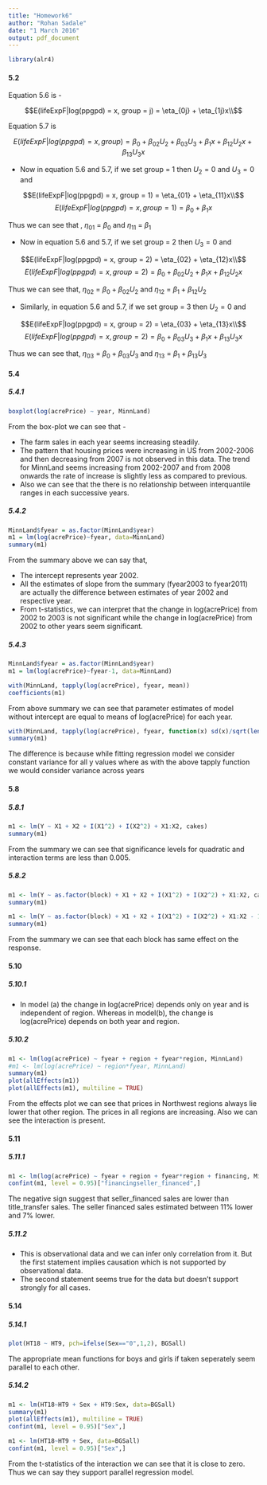 ```yaml
---
title: "Homework6"
author: "Rohan Sadale"
date: "1 March 2016"
output: pdf_document
---
```


```r
library(alr4)
```


#### 5.2

Equation 5.6 is -

$$E(lifeExpF|log(ppgpd) = x, group = j) = \eta_{0j} + \eta_{1j}x\\$$

Equation 5.7 is 

$$E(lifeExpF|log(ppgpd) = x, group) = \beta_0 + \beta_{02}U_2 + \beta_{03}U_3 + \beta_1x + \beta_{12}U_2x + \beta_{13}U_3x$$ 

+ Now in equation 5.6 and 5.7, if we set group = 1 then $U_2=0$ and $U_3=0$ and 

$$E(lifeExpF|log(ppgpd) = x, group = 1) = \eta_{01} + \eta_{11}x\\$$
$$E(lifeExpF|log(ppgpd) = x, group = 1) = \beta_0 + \beta_1x $$

Thus we can see that ,
$\eta_{01}$ = $\beta_0$ and $\eta_{11}$ = $\beta_1$

+ Now in equation 5.6 and 5.7, if we set group = 2 then $U_3=0$ and 

$$E(lifeExpF|log(ppgpd) = x, group = 2) = \eta_{02} + \eta_{12}x\\$$
$$E(lifeExpF|log(ppgpd) = x, group = 2) = \beta_0 + \beta_{02}U_2 + \beta_1x + \beta_{12}U_2x $$

Thus we can see that, 
$\eta_{02}$ = $\beta_0 + \beta_{02}U_2$ and $\eta_{12}$ = $\beta_1 + \beta_{12}U_2$

+ Similarly, in equation 5.6 and 5.7, if we set group = 3 then $U_2=0$ and 

$$E(lifeExpF|log(ppgpd) = x, group = 2) = \eta_{03} + \eta_{13}x\\$$
$$E(lifeExpF|log(ppgpd) = x, group = 2) = \beta_0 + \beta_{03}U_3 + \beta_1x + \beta_{13}U_3x $$

Thus we can see that, 
$\eta_{03}$ = $\beta_0 + \beta_{03}U_3$ and $\eta_{13}$ = $\beta_1 + \beta_{13}U_3$ 


#### 5.4

##### 5.4.1
```r
boxplot(log(acrePrice) ~ year, MinnLand)
```

From the box-plot we can see that - 

+ The farm sales in each year seems increasing steadily.
+ The pattern that housing prices were increasing in US from 2002-2006 and then decreasing from 2007 is not observed in this data. The trend for MinnLand seems increasing from 2002-2007 and from 2008 onwards the rate of increase is slightly less as compared to previous.
+ Also we can see that the there is no relationship between interquantile ranges in each successive years.

##### 5.4.2
```r
MinnLand$fyear = as.factor(MinnLand$year)
m1 = lm(log(acrePrice)~fyear, data=MinnLand)
summary(m1)
```

From the summary above we can say that,

+ The intercept represents year 2002.
+ All the estimates of slope from the summary (fyear2003 to fyear2011) are actually the difference between estimates of year 2002 and respective year.
+ From t-statistics, we can interpret that the change in log(acrePrice) from 2002 to 2003 is not significant while the change in log(acrePrice) from 2002 to other years seem significant.


##### 5.4.3

```r
MinnLand$fyear = as.factor(MinnLand$year)
m1 = lm(log(acrePrice)~fyear-1, data=MinnLand)

with(MinnLand, tapply(log(acrePrice), fyear, mean))
coefficients(m1)
```

From above summary we can see that parameter estimates of model without intercept are equal to means of log(acrePrice) for each year.

```r
with(MinnLand, tapply(log(acrePrice), fyear, function(x) sd(x)/sqrt(length(x))))
summary(m1)
```

The difference is because while fitting regression model we consider constant variance for all y values where as with the above tapply function we would consider variance across years


#### 5.8

##### 5.8.1

```r
m1 <- lm(Y ~ X1 + X2 + I(X1^2) + I(X2^2) + X1:X2, cakes)
summary(m1)
```

From the summary we can see that significance levels for quadratic and interaction terms are less than 0.005.

##### 5.8.2

```r
m1 <- lm(Y ~ as.factor(block) + X1 + X2 + I(X1^2) + I(X2^2) + X1:X2, cakes)
summary(m1)

m1 <- lm(Y ~ as.factor(block) + X1 + X2 + I(X1^2) + I(X2^2) + X1:X2 - 1, cakes)
summary(m1)
```

From the summary we can see that each block has same effect on the response.


#### 5.10

##### 5.10.1

+ In model (a) the change in log(acrePrice) depends only on year and is independent of region. Whereas in model(b), the change is log(acrePrice) depends on both year and region.

##### 5.10.2

```r
m1 <- lm(log(acrePrice) ~ fyear + region + fyear*region, MinnLand)
#m1 <- lm(log(acrePrice) ~ region*fyear, MinnLand)
summary(m1)
plot(allEffects(m1))
plot(allEffects(m1), multiline = TRUE)
```

From the effects plot we can see that prices in Northwest regions always lie lower that other region. The prices in all regions are increasing. Also we can see the interaction is present.

#### 5.11

##### 5.11.1

```r
m1 <- lm(log(acrePrice) ~ fyear + region + fyear*region + financing, MinnLand)
confint(m1, level = 0.95)["financingseller_financed",]
```

The negative sign suggest that seller_financed sales are lower than title_transfer sales. The seller financed sales estimated between 11% lower and 7% lower.

##### 5.11.2

+ This is observational data and we can infer only correlation from it. But the first statement implies causation which is not supported by observational data.
+ The second statement seems true for the data but doesn't support strongly for all cases.

#### 5.14

##### 5.14.1
```r
plot(HT18 ~ HT9, pch=ifelse(Sex=="0",1,2), BGSall)
```

The appropriate mean functions for boys and girls if taken seperately seem parallel to each other.

##### 5.14.2

```r
m1 <- lm(HT18~HT9 + Sex + HT9:Sex, data=BGSall)
summary(m1)
plot(allEffects(m1), multiline = TRUE)
confint(m1, level = 0.95)["Sex",]

m1 <- lm(HT18~HT9 + Sex, data=BGSall)
confint(m1, level = 0.95)["Sex",]
```

From the t-statistics of the interaction we can see that it is close to zero. Thus we can say they support parallel regression model.
